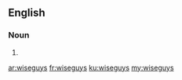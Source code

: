 {{also|wise guys|wise-guys}}
==English==

===Noun===
{{head|en|noun plural form}}

# {{plural of|wiseguy|lang=en}}

[[ar:wiseguys]]
[[fr:wiseguys]]
[[ku:wiseguys]]
[[my:wiseguys]]